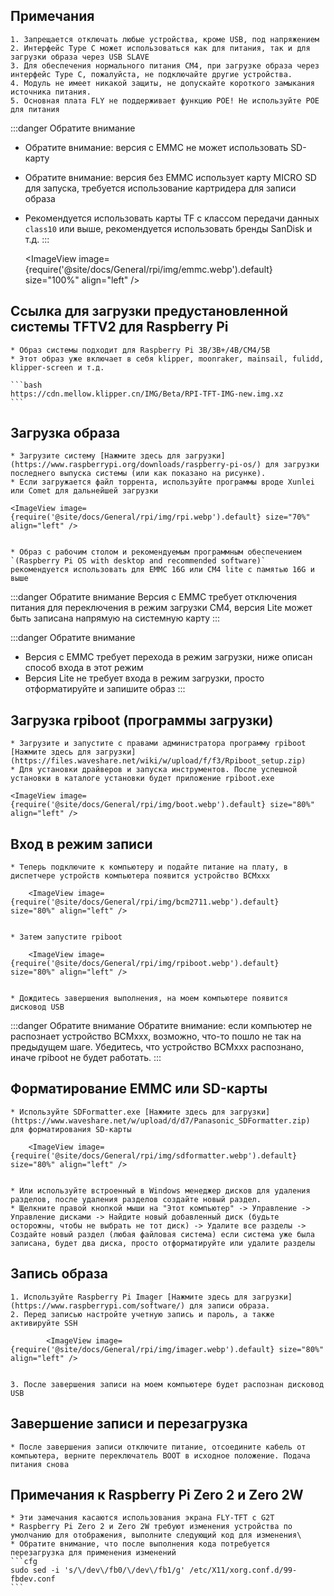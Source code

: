 ## Примечания

    1. Запрещается отключать любые устройства, кроме USB, под напряжением
    2. Интерфейс Type C может использоваться как для питания, так и для загрузки образа через USB SLAVE
    3. Для обеспечения нормального питания CM4, при загрузке образа через интерфейс Type C, пожалуйста, не подключайте другие устройства.
    4. Модуль не имеет никакой защиты, не допускайте короткого замыкания источника питания.
    5. Основная плата FLY не поддерживает функцию POE! Не используйте POE для питания

:::danger Обратите внимание
* Обратите внимание: версия с EMMC не может использовать SD-карту
* Обратите внимание: версия без EMMC использует карту MICRO SD для запуска, требуется использование картридера для записи образа
* Рекомендуется использовать карты TF с классом передачи данных `class10` или выше, рекомендуется использовать бренды SanDisk и т.д.
:::

    <ImageView image={require('@site/docs/General/rpi/img/emmc.webp').default} size="100%" align="left" />

## Ссылка для загрузки предустановленной системы TFTV2 для Raspberry Pi

    * Образ системы подходит для Raspberry Pi 3B/3B+/4B/CM4/5B
    * Этот образ уже включает в себя klipper, moonraker, mainsail, fulidd, klipper-screen и т.д.

    ```bash
    https://cdn.mellow.klipper.cn/IMG/Beta/RPI-TFT-IMG-new.img.xz
    ```

## Загрузка образа

    * Загрузите систему [Нажмите здесь для загрузки](https://www.raspberrypi.org/downloads/raspberry-pi-os/) для загрузки последнего выпуска системы (или как показано на рисунке).
    * Если загружается файл торрента, используйте программы вроде Xunlei или Comet для дальнейшей загрузки

    <ImageView image={require('@site/docs/General/rpi/img/rpi.webp').default} size="70%" align="left" />


    * Образ с рабочим столом и рекомендуемым программным обеспечением `(Raspberry Pi OS with desktop and recommended software)` рекомендуется использовать для EMMC 16G или CM4 lite с памятью 16G и выше

:::danger Обратите внимание
Версия с EMMC требует отключения питания для переключения в режим загрузки CM4, версия Lite может быть записана напрямую на системную карту
:::

:::danger Обратите внимание
* Версия с EMMC требует перехода в режим загрузки, ниже описан способ входа в этот режим
* Версия Lite не требует входа в режим загрузки, просто отформатируйте и запишите образ
:::

## Загрузка rpiboot (программы загрузки)

    * Загрузите и запустите с правами администратора программу rpiboot [Нажмите здесь для загрузки](https://files.waveshare.net/wiki/w/upload/f/f3/Rpiboot_setup.zip)
    * Для установки драйверов и запуска инструментов. После успешной установки в каталоге установки будет приложение rpiboot.exe

    <ImageView image={require('@site/docs/General/rpi/img/boot.webp').default} size="80%" align="left" />

## Вход в режим записи

    * Теперь подключите к компьютеру и подайте питание на плату, в диспетчере устройств компьютера появится устройство BCMxxx

        <ImageView image={require('@site/docs/General/rpi/img/bcm2711.webp').default} size="80%" align="left" />


    * Затем запустите rpiboot

        <ImageView image={require('@site/docs/General/rpi/img/rpiboot.webp').default} size="80%" align="left" />


    * Дождитесь завершения выполнения, на моем компьютере появится дисковод USB

:::danger Обратите внимание
Обратите внимание: если компьютер не распознает устройство BCMxxx, возможно, что-то пошло не так на предыдущем шаге. Убедитесь, что устройство BCMxxx распознано, иначе rpiboot не будет работать.
:::


## Форматирование EMMC или SD-карты

    * Используйте SDFormatter.exe [Нажмите здесь для загрузки](https://www.waveshare.net/w/upload/d/d7/Panasonic_SDFormatter.zip) для форматирования SD-карты

        <ImageView image={require('@site/docs/General/rpi/img/sdformatter.webp').default} size="80%" align="left" />


    * Или используйте встроенный в Windows менеджер дисков для удаления разделов, после удаления разделов создайте новый раздел.
    * Щелкните правой кнопкой мыши на "Этот компьютер" -> Управление -> Управление дисками -> Найдите новый добавленный диск (будьте осторожны, чтобы не выбрать не тот диск) -> Удалите все разделы -> Создайте новый раздел (любая файловая система) если система уже была записана, будет два диска, просто отформатируйте или удалите разделы

## Запись образа

    1. Используйте Raspberry Pi Imager [Нажмите здесь для загрузки](https://www.raspberrypi.com/software/) для записи образа.
    2. Перед записью настройте учетную запись и пароль, а также активируйте SSH

            <ImageView image={require('@site/docs/General/rpi/img/imager.webp').default} size="80%" align="left" />


    3. После завершения записи на моем компьютере будет распознан дисковод USB

## Завершение записи и перезагрузка

    * После завершения записи отключите питание, отсоедините кабель от компьютера, верните переключатель BOOT в исходное положение. Подача питания снова

## Примечания к Raspberry Pi Zero 2 и Zero 2W

    * Эти замечания касаются использования экрана FLY-TFT с G2T
    * Raspberry Pi Zero 2 и Zero 2W требуют изменения устройства по умолчанию для отображения, выполните следующий код для изменения\
    * Обратите внимание, что после выполнения кода потребуется перезагрузка для применения изменений
    ```cfg
    sudo sed -i 's/\/dev\/fb0/\/dev\/fb1/g' /etc/X11/xorg.conf.d/99-fbdev.conf
    ```